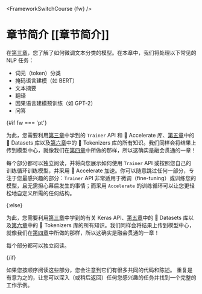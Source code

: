 <FrameworkSwitchCourse {fw} />

# 章节简介 [[章节简介]]

在[第三章](/course/chapter3)，您了解了如何微调文本分类的模型。在本章中，我们将处理以下常见的 NLP 任务：

- 词元（token）分类
- 掩码语言建模（如 BERT）
- 文本摘要
- 翻译
- 因果语言建模预训练（如 GPT-2）
- 问答

{#if fw === 'pt'}

为此，您需要利用[第三章](/course/chapter3)中学到的 `Trainer` API 和 🤗 Accelerate 库、[第五章](/course/chapter5)中的 🤗 Datasets 库以及[第六章](/course/chapter6)中的 🤗 Tokenizers 库的所有知识。我们同样会将结果上传到模型中心，就像我们在[第四章](/course/chapter4)中所做的那样，所以这确实是融会贯通的一章！

每个部分都可以独立阅读，并将向您展示如何使用 `Trainer` API 或按照您自己的训练循环训练模型，并采用 🤗 Accelerate 加速。你可以随意跳过任何一部分，专注于您最感兴趣的部分：`Trainer` API 非常适用于微调（fine-tuning）或训练您的模型，且无需担心幕后发生的事情；而采用 `Accelerate` 的训练循环可以让您更轻松地自定义所需的任何结构。

{:else}

为此，您需要利用[第三章](/course/chapter3)中学到的有关 Keras API、[第五章](/course/chapter5)中的 🤗 Datasets 库以及[第六章](/course/chapter6)中的 🤗 Tokenizers 库的所有知识。我们同样会将结果上传到模型中心，就像我们在[第四章](/course/chapter4)中所做的那样，所以这确实是融会贯通的一章！

每个部分都可以独立阅读。

{/if}


<Tip>

如果您按顺序阅读这些部分，您会注意到它们有很多共同的代码和陈述。 重复是有意为之的，让您可以深入（或稍后返回）任何您感兴趣的任务并找到一个完整的工作示例。

</Tip>
